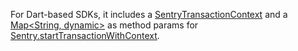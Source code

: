 For Dart-based SDKs, it includes a [SentryTransactionContext](https://pub.dev/documentation/sentry/8.4.0/sentry_io/SentryTransactionContext-class.html) and a [Map&lt;String, dynamic>](https://api.dart.dev/stable/2.14.1/dart-core/Map-class.html) as method params for [Sentry.startTransactionWithContext](https://pub.dev/documentation/sentry/8.4.0/sentry_io/Sentry/startTransactionWithContext.html).
